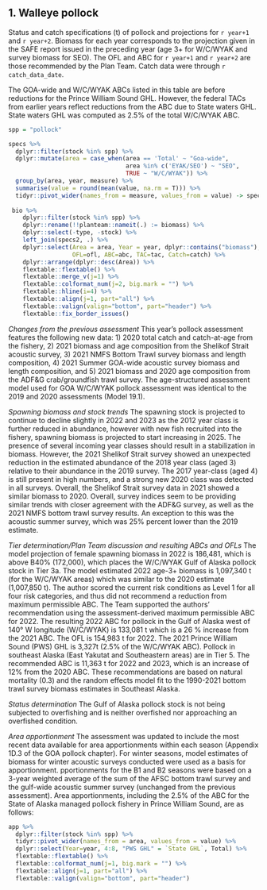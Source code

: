 ## 1. Walleye pollock


Status and catch specifications (t) of pollock and projections for `r year+1` and `r year+2`. 
Biomass for each year corresponds to the projection given in the SAFE report issued in the preceding year (age 3+ for W/C/WYAK and survey biomass for SEO). 
The OFL and ABC for `r year+1` and `r year+2` are those recommended by the Plan Team. 
Catch data were through `r catch_data_date`. 

The GOA-wide and W/C/WYAK ABCs listed in this table are before reductions for the Prince William Sound GHL. 
However, the federal TACs from earlier years reflect reductions from the ABC due to State waters GHL. 
State waters GHL was computed as 2.5% of the total W/C/WYAK ABC.

```r
spp = "pollock"

specs %>% 
  dplyr::filter(stock %in% spp) %>% 
  dplyr::mutate(area = case_when(area == 'Total' ~ "Goa-wide",
                                 area %in% c('EYAK/SEO') ~ "SEO",
                                 TRUE ~ "W/C/WYAK")) %>% 
  group_by(area, year, measure) %>% 
  summarise(value = round(mean(value, na.rm = T))) %>% 
  tidyr::pivot_wider(names_from = measure, values_from = value) -> specs2
  
 bio %>% 
    dplyr::filter(stock %in% spp) %>% 
    dplyr::rename(!!planteam::nameit(.) := biomass) %>% 
    dplyr::select(-type, -stock) %>% 
    left_join(specs2, .) %>% 
    dplyr::select(Area = area, Year = year, dplyr::contains("biomass"), 
                  OFL=ofl, ABC=abc, TAC=tac, Catch=catch) %>% 
    dplyr::arrange(dplyr::desc(Area)) %>%
    flextable::flextable() %>% 
    flextable::merge_v(j=1) %>% 
    flextable::colformat_num(j=2, big.mark = "") %>% 
    flextable::hline(i=4) %>% 
    flextable::align(j=1, part="all") %>% 
    flextable::valign(valign="bottom", part="header") %>% 
    flextable::fix_border_issues() 

```



*Changes from the previous assessment*
This year’s pollock assessment features the following new data: 
1) 2020 total catch and catch-at-age from the fishery, 
2) 2021 biomass and age composition from the Shelikof Strait acoustic survey, 
3) 2021 NMFS Bottom Trawl survey biomass and length composition, 
4) 2021 Summer GOA-wide acoustic survey biomass and length composition, 
and 5) 2021 biomass and 2020 age composition from the ADF&G crab/groundfish trawl survey.
The age-structured assessment model used for GOA W/C/WYAK pollock assessment was identical to the 2019 and 2020 assessments (Model 19.1).

*Spawning biomass and stock trends*
The spawning stock is projected to continue to decline slightly in 2022 and 2023 as the 2012 year class is
further reduced in abundance, however with new fish recruited into the fishery, spawning biomass is
projected to start increasing in 2025. The presence of several incoming year classes should result in a
stabilization in biomass. However, the 2021 Shelikof Strait survey showed an unexpected reduction in the
estimated abundance of the 2018 year class (aged 3) relative to their abundance in the 2019 survey. The
2017 year-class (aged 4) is still present in high numbers, and a strong new 2020 class was detected in all
surveys. Overall, the Shelikof Strait survey data in 2021 showed a similar biomass to 2020. Overall,
survey indices seem to be providing similar trends with closer agreement with the ADF&G survey, as
well as the 2021 NMFS bottom trawl survey results. An exception to this was the acoustic summer
survey, which was 25% percent lower than the 2019 estimate.

*Tier determination/Plan Team discussion and resulting ABCs and OFLs*
The model projection of female spawning biomass in 2022 is 186,481, which is above B40% (172,000),
which places the W/C/WYAK Gulf of Alaska pollock stock in Tier 3a. 
The model estimated 2022 age-3+ biomass is 1,097,340 t (for the W/C/WYAK areas) which was similar to the 2020 estimate (1,007,850 t). 
The author scored the current risk conditions as Level 1 for all four risk categories, and thus did not
recommend a reduction from maximum permissible ABC.
The Team supported the authors’ recommendation using the assessment-derived maximum permissible
ABC for 2022. The resulting 2022 ABC for pollock in the Gulf of Alaska west of 140° W longitude
(W/C/WYAK) is 133,081 t which is a 26 % increase from the 2021 ABC. 
The OFL is 154,983 t for 2022.
The 2021 Prince William Sound (PWS) GHL is 3,327t (2.5% of the W/C/WYAK ABC).
Pollock in southeast Alaska (East Yakutat and Southeastern areas) are in Tier 5. 
The recommended ABC is 11,363 t for 2022 and 2023, which is an increase of 12% from the 2020 ABC. 
These recommendations are based on natural mortality (0.3) and the random effects model fit to the 1990-2021 bottom trawl survey biomass estimates in Southeast Alaska.

*Status determination*
The Gulf of Alaska pollock stock is not being subjected to overfishing and is neither overfished nor
approaching an overfished condition.

*Area apportionment*
The assessment was updated to include the most recent data available for area apportionments within each
season (Appendix 1D.3 of the GOA pollock chapter). 
For winter seasons, model estimates of biomass for winter acoustic surveys conducted were used as a basis for apportionment. 
pportionments for the B1 and B2 seasons were based on a 3-year weighted average of the sum of the AFSC bottom trawl survey and the
gulf-wide acoustic summer survey (unchanged from the previous assessment). 
Area apportionments, including the 2.5% of the ABC for the State of Alaska managed pollock fishery in Prince William Sound, are as follows:

```r
app %>% 
  dplyr::filter(stock %in% spp) %>% 
  tidyr::pivot_wider(names_from = area, values_from = value) %>% 
  dplyr::select(Year=year, 4:8, "PWS GHL" = `State GHL`, Total) %>% 
  flextable::flextable() %>% 
  flextable::colformat_num(j=1, big.mark = "") %>% 
  flextable::align(j=1, part="all") %>% 
  flextable::valign(valign="bottom", part="header")
```

